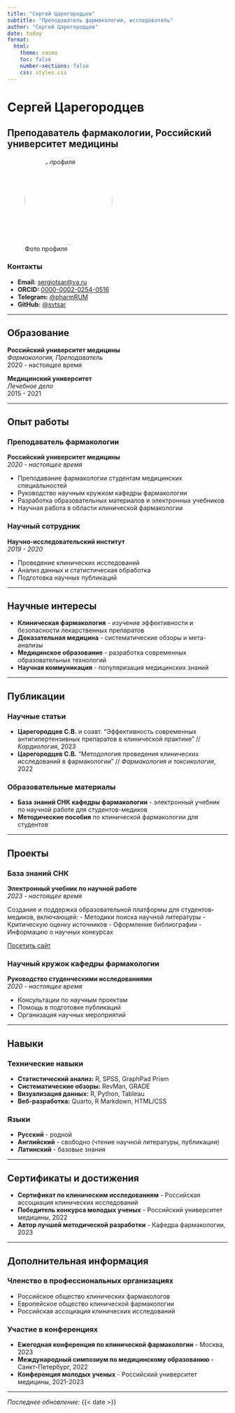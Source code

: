 ```yaml
---
title: "Сергей Царегородцев"
subtitle: "Преподаватель фармакологии, исследователь"
author: "Сергей Царегородцев"
date: today
format:
  html:
    theme: cosmo
    toc: false
    number-sections: false
    css: styles.css
---
```


# Сергей Царегородцев

## Преподаватель фармакологии, Российский университет медицины

![Фото профиля](cover.png){width="200" style="border-radius: 50%;"}

### Контакты

-   **Email:** [sergiotsar\@ya.ru](mailto:sergiotsar@ya.ru)
-   **ORCID:** [0000-0002-0254-0516](https://orcid.org/0000-0002-0254-0516)
-   **Telegram:** [\@pharmRUM](https://t.me/pharmRUM)
-   **GitHub:** [\@svtsar](https://github.com/svtsar)

------------------------------------------------------------------------

## Образование

**Российский университет медицины**\
*Фармакология, Преподаватель*\
2020 - настоящее время

**Медицинский университет**\
*Лечебное дело*\
2015 - 2021

------------------------------------------------------------------------

## Опыт работы

### Преподаватель фармакологии

**Российский университет медицины**\
*2020 - настоящее время*

-   Преподавание фармакологии студентам медицинских специальностей
-   Руководство научным кружком кафедры фармакологии
-   Разработка образовательных материалов и электронных учебников
-   Научная работа в области клинической фармакологии

### Научный сотрудник

**Научно-исследовательский институт**\
*2019 - 2020*

-   Проведение клинических исследований
-   Анализ данных и статистическая обработка
-   Подготовка научных публикаций

------------------------------------------------------------------------

## Научные интересы

-   **Клиническая фармакология** - изучение эффективности и безопасности лекарственных препаратов
-   **Доказательная медицина** - систематические обзоры и мета-анализы
-   **Медицинское образование** - разработка современных образовательных технологий
-   **Научная коммуникация** - популяризация медицинских знаний

------------------------------------------------------------------------

## Публикации

### Научные статьи

-   **Царегородцев С.В.** и соавт. "Эффективность современных антигипертензивных препаратов в клинической практике" // *Кардиология*, 2023
-   **Царегородцев С.В.** "Методология проведения клинических исследований в фармакологии" // *Фармакология и токсикология*, 2022

### Образовательные материалы

-   **База знаний СНК кафедры фармакологии** - электронный учебник по научной работе для студентов-медиков
-   **Методические пособия** по клинической фармакологии для студентов

------------------------------------------------------------------------

## Проекты

### База знаний СНК

**Электронный учебник по научной работе**\
*2023 - настоящее время*

Создание и поддержка образовательной платформы для студентов-медиков, включающей: - Методики поиска научной литературы - Критическую оценку источников - Оформление библиографии - Информацию о научных конкурсах

[Посетить сайт](https://svtsar.github.io/SNK/)

### Научный кружок кафедры фармакологии

**Руководство студенческими исследованиями**\
*2020 - настоящее время*

-   Консультации по научным проектам
-   Помощь в подготовке публикаций
-   Организация научных мероприятий

------------------------------------------------------------------------

## Навыки

### Технические навыки

-   **Статистический анализ:** R, SPSS, GraphPad Prism
-   **Систематические обзоры:** RevMan, GRADE
-   **Визуализация данных:** R, Python, Tableau
-   **Веб-разработка:** Quarto, R Markdown, HTML/CSS

### Языки

-   **Русский** - родной
-   **Английский** - свободно (чтение научной литературы, публикации)
-   **Латинский** - базовые знания

------------------------------------------------------------------------

## Сертификаты и достижения

-   **Сертификат по клиническим исследованиям** - Российская ассоциация клинических исследований
-   **Победитель конкурса молодых ученых** - Российский университет медицины, 2022
-   **Автор лучшей методической разработки** - Кафедра фармакологии, 2023

------------------------------------------------------------------------

## Дополнительная информация

### Членство в профессиональных организациях

-   Российское общество клинических фармакологов
-   Европейское общество клинической фармакологии
-   Российская ассоциация клинических исследований

### Участие в конференциях

-   **Ежегодная конференция по клинической фармакологии** - Москва, 2023
-   **Международный симпозиум по медицинскому образованию** - Санкт-Петербург, 2022
-   **Конференция молодых ученых** - Российский университет медицины, 2021-2023

------------------------------------------------------------------------

*Последнее обновление:* {{< date >}}